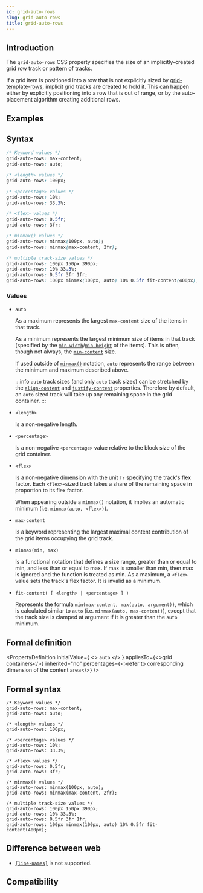 ```yaml
---
id: grid-auto-rows
slug: grid-auto-rows
title: grid-auto-rows
---
```


## Introduction

The `grid-auto-rows` CSS property specifies the size of an implicitly-created grid row track or pattern of tracks.

If a grid item is positioned into a row that is not explicitly sized by [grid-template-rows](./grid-template-rows), implicit grid tracks are created to hold it. This can happen either by explicitly positioning into a row that is out of range, or by the auto-placement algorithm creating additional rows.

## Examples


<Go
  example="css-api"
  defaultFile="src/grid-auto-rows/App.tsx"
  img="/assets/doc/css/grid-auto-rows.png"
  defaultEntryFile="dist/grid-auto-rows.lynx.bundle"
  entry="src/grid-auto-rows"
/>

## Syntax

```css
/* Keyword values */
grid-auto-rows: max-content;
grid-auto-rows: auto;

/* <length> values */
grid-auto-rows: 100px;

/* <percentage> values */
grid-auto-rows: 10%;
grid-auto-rows: 33.3%;

/* <flex> values */
grid-auto-rows: 0.5fr;
grid-auto-rows: 3fr;

/* minmax() values */
grid-auto-rows: minmax(100px, auto);
grid-auto-rows: minmax(max-content, 2fr);

/* multiple track-size values */
grid-auto-rows: 100px 150px 390px;
grid-auto-rows: 10% 33.3%;
grid-auto-rows: 0.5fr 3fr 1fr;
grid-auto-rows: 100px minmax(100px, auto) 10% 0.5fr fit-content(400px);
```

### Values

- `auto`

  As a maximum represents the largest `max-content` size of the items in that track.

  As a minimum represents the largest minimum size of items in that track (specified by the [`min-width`](./min-width)/[`min-height`](./min-height) of the items). This is often, though not always, the [`min-content`](https://developer.mozilla.org/en-US/docs/Web/CSS/min-content) size.

  If used outside of [`minmax()`](https://developer.mozilla.org/en-US/docs/Web/CSS/minmax) notation, `auto` represents the range between the minimum and maximum described above.

  :::info
  `auto` track sizes (and only `auto` track sizes) can be stretched by the [`align-content`](./align-content.mdx) and [`justify-content`](./justify-content.mdx) properties. Therefore by default, an `auto` sized track will take up any remaining space in the grid container.
  :::

- `<length>`

  Is a non-negative length.

- `<percentage>`

  Is a non-negative `<percentage>` value relative to the block size of the grid container.

- `<flex>`

  Is a non-negative dimension with the unit `fr` specifying the track's flex factor. Each `<flex>`-sized track takes a share of the remaining space in proportion to its flex factor.

  When appearing outside a `minmax()` notation, it implies an automatic minimum (i.e. `minmax(auto, <flex>)`).

- `max-content`

  Is a keyword representing the largest maximal content contribution of the grid items occupying the grid track.

- `minmax(min, max)`

  Is a functional notation that defines a size range, greater than or equal to min, and less than or equal to max. If max is smaller than min, then max is ignored and the function is treated as min. As a maximum, a `<flex>` value sets the track's flex factor. It is invalid as a minimum.

- `fit-content( [ <length> | <percentage> ] )`

  Represents the formula `min(max-content, max(auto, argument))`, which is calculated similar to `auto` (i.e. `minmax(auto, max-content)`), except that the track size is clamped at argument if it is greater than the `auto` minimum.

## Formal definition


<PropertyDefinition
  initialValue={
    <>
      <code>auto</code>
    </>
  }
  appliesTo={<>grid containers</>}
  inherited="no"
  percentages={<>refer to corresponding dimension of the content area</>}
/>

## Formal syntax

```
/* Keyword values */
grid-auto-rows: max-content;
grid-auto-rows: auto;

/* <length> values */
grid-auto-rows: 100px;

/* <percentage> values */
grid-auto-rows: 10%;
grid-auto-rows: 33.3%;

/* <flex> values */
grid-auto-rows: 0.5fr;
grid-auto-rows: 3fr;

/* minmax() values */
grid-auto-rows: minmax(100px, auto);
grid-auto-rows: minmax(max-content, 2fr);

/* multiple track-size values */
grid-auto-rows: 100px 150px 390px;
grid-auto-rows: 10% 33.3%;
grid-auto-rows: 0.5fr 3fr 1fr;
grid-auto-rows: 100px minmax(100px, auto) 10% 0.5fr fit-content(400px);
```

## Difference between web

- [`[line-names]`](https://developer.mozilla.org/en-US/docs/Web/CSS/CSS_grid_layout/Grid_layout_using_named_grid_lines) is not supported.

## Compatibility


<LegacyCompatTable metadata="css/properties/grid-auto-rows" />
